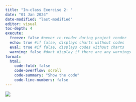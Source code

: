 ```yaml
---
title: "In-class Exercise 2: "
date: "01 Jan 2024"
date-modified: "last-modified"
editor: visual
toc-depth: 4
execute:
  freeze: false #never re-render during project render
  echo: true #if false, displays charts without codes
  eval: true #if false, displays codes without charts
  warning: false #dont display if there are any warnings
format: 
  html:
    code-fold: false
    code-overflow: scroll
    code-summary: "Show the code"
    code-line-numbers: false
---
```


![](images/placeholder.PNG){fig-align="center"}

# 
